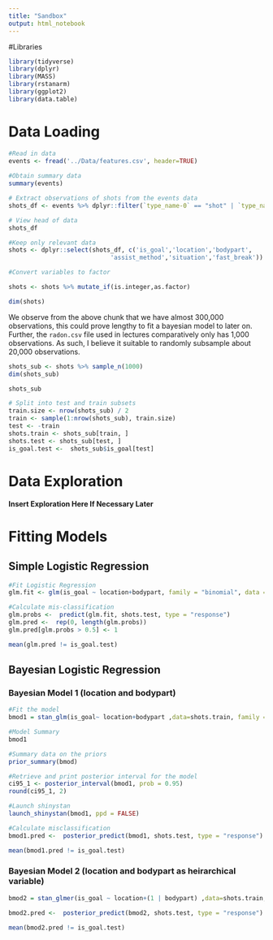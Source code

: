 ```yaml
---
title: "Sandbox"
output: html_notebook
---
```


#Libraries
```r
library(tidyverse)
library(dplyr)
library(MASS)
library(rstanarm)
library(ggplot2)
library(data.table)
```

# Data Loading

```r
#Read in data
events <- fread('../Data/features.csv', header=TRUE)
 
#Obtain summary data
summary(events)
```

```r
# Extract observations of shots from the events data 
shots_df <- events %>% dplyr::filter(`type_name-0` == "shot" | `type_name-1` == "shot")
```

```r
# View head of data
shots_df
```

```r
#Keep only relevant data
shots <- dplyr::select(shots_df, c('is_goal','location','bodypart',
                            'assist_method','situation','fast_break')) 
```

```r
#Convert variables to factor 

shots <- shots %>% mutate_if(is.integer,as.factor)
```

```r
dim(shots)
```
We observe from the above chunk that we have almost 300,000 observations, this could prove lengthy to fit a bayesian model to later on. Further, the `radon.csv` file used in lectures comparatively only has 1,000 observations. As such, I believe it suitable to randomly subsample about 20,000 observations.

```r
shots_sub <- shots %>% sample_n(1000)
dim(shots_sub)
```

```r
shots_sub
```

```r
# Split into test and train subsets
train.size <- nrow(shots_sub) / 2
train <- sample(1:nrow(shots_sub), train.size)
test <- -train
shots.train <- shots_sub[train, ]
shots.test <- shots_sub[test, ]
is_goal.test <-  shots_sub$is_goal[test]
```

# Data Exploration

**Insert Exploration Here If Necessary Later**

# Fitting Models

## Simple Logistic Regression 

```r
#Fit Logistic Regression
glm.fit <- glm(is_goal ~ location+bodypart, family = "binomial", data = shots.train)

#Calculate mis-classification
glm.probs <-  predict(glm.fit, shots.test, type = "response")
glm.pred <-  rep(0, length(glm.probs))
glm.pred[glm.probs > 0.5] <- 1

mean(glm.pred != is_goal.test)
```
## Bayesian Logistic Regression

### Bayesian Model 1 (location and bodypart)

```r
#Fit the model
bmod1 = stan_glm(is_goal~ location+bodypart ,data=shots.train, family = binomial)
```
```r
#Model Summary
bmod1
```

```r
#Summary data on the priors
prior_summary(bmod)
```
```r
#Retrieve and print posterior interval for the model
ci95_1 <- posterior_interval(bmod1, prob = 0.95)
round(ci95_1, 2)
```
```r
#Launch shinystan
launch_shinystan(bmod1, ppd = FALSE)
```
```r
#Calculate misclassification
bmod1.pred <-  posterior_predict(bmod1, shots.test, type = "response")

mean(bmod1.pred != is_goal.test)
```
### Bayesian Model 2 (location and bodypart as heirarchical variable)

```r
bmod2 = stan_glmer(is_goal ~ location+(1 | bodypart) ,data=shots.train, family = binomial)
```
```r
bmod2.pred <-  posterior_predict(bmod2, shots.test, type = "response")

mean(bmod2.pred != is_goal.test)
```

